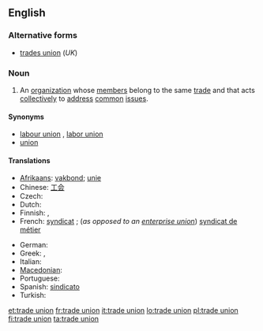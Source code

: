 ==English==

===Alternative forms===
* [[trades union]] (''UK'')

===Noun===
{{en-noun|sg=[[trade]] [[union]]}}

# An [[organization]] whose [[member]]s belong to the same [[trade]] and that acts [[collectively]] to [[address]] [[common]] [[issue]]s.

====Synonyms====
* [[labour union]] {{qualifier|Canada}}, [[labor union]] {{qualifier|North America}}
* [[union]]

====Translations====
{{trans-top|organization}}
* [[Afrikaans]]: [[vakbond]]; [[unie]]
* Chinese: [[工会]]
* Czech: {{t-|cs|odbory|m|p}}
* Dutch: {{t+|nl|vakbond|m}}
* Finnish: {{t-|fi|ammattiyhdistys}}, {{t-|fi|ammattiliitto}}
* French: [[syndicat]] {{m}}; (''as opposed to an [[enterprise union]]'') [[syndicat de métier]] {{m}}
{{trans-mid}}
* German: {{t+|de|Gewerkschaft|f}}
* Greek: {{t|el|συντεχνία|f}}, {{t|el|συνδικάτο|n}}
* Italian: {{t+|it|sindacato|m}}
* [[Macedonian]]: {{t|mk|синдикат|m|tr=sindikát|xs=Macedonian}}
* Portuguese: {{t+|pt|sindicato|m}}
* Spanish: [[sindicato]] {{s}} {{m}}
* Turkish: {{t+|tr|sendika}}
{{trans-bottom}}

[[et:trade union]]
[[fr:trade union]]
[[it:trade union]]
[[lo:trade union]]
[[pl:trade union]]
[[fi:trade union]]
[[ta:trade union]]